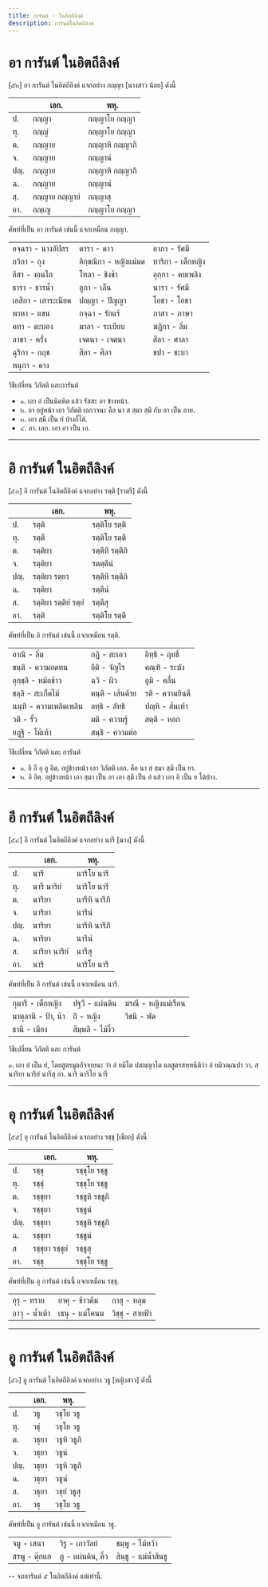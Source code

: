 ```yaml
---
title: การันต์ - ในอิตถีลิงค์
description: การันต์ในอิตถีลิงค์
---
```


# อา การันต์ ในอิตถีลิงค์

[๕๒] อา การันต์ ในอิตถีลิงค์ แจกอย่าง กญฺญา [นางสาว น้อย] ดังนี้

|      | เอก.           | พหุ.            |
| ---- | -------------- | --------------- |
| ป.   | กญฺญา          | กญฺญาโย กญฺญา   |
| ทุ.  | กญฺญํ          | กญฺญาโย กญฺญา   |
| ต.   | กญฺญาย         | กญฺญาหิ กญฺญาภิ |
| จ.   | กญฺญาย         | กญฺญานํ         |
| ปญฺ. | กญฺญาย         | กญฺญาหิ กญฺญาภิ |
| ฉ.   | กญฺญาย         | กญฺญานํ         |
| สฺ.  | กญฺญาย กญฺญายํ | กญฺญาสุ         |
| อา.  | กญฺเญ          | กญฺญาโย กญฺญา   |

ศัพท์ที่เป็น อา การันต์ เช่นนี้ แจกเหมือน กญฺญา.

|                     |                       |                   |
| ------------------- | --------------------- | ----------------- |
| อจฺฉรา - นางอัปสร   | ตารา - ดาว            | อาภา - รัศมี      |
| ถวิกา - ถุง         | อิกฺขณิกา - หญิงแม่มด | ทาริกา - เด็กหญิง |
| อีสา - งอนไถ        | โทลา - ชิงช้า         | อุกฺกา - คบเพลิง  |
| ธารา - ธารน้ำ       | อูกา - เล็น           | นารา - รัศมี      |
| เอสิกา - เสาระเนียด | ปญฺญา - ปัญญา         | โอชา - โอชา       |
| พาหา - แขน          | กจฺฉา - รักแร้        | ภาสา - ภาษา       |
| คทา - ตะบอง         | มาลา - ระเบียบ        | ฆฏิกา - ลิ่ม      |
| ลาขา - ครั่ง        | เจตนา - เจตนา         | สิลา - ศาลา       |
| ฉุริกา - กฤช        | สิลา - ศิลา           | ชปา - ชะบา        |
| หนุกา - คาง         |                       |                   |

วิธีเปลี่ยน วิภัตติ และการันต์

- ๑. เอา อํ เป็นนิคหิต แล้ว รัสสะ อา ข้างหน้า.
- ๒. อา อยู่หน้า เอา วิภัตติ เอกวจนะ คือ นา ส สฺมา สฺมึ กับ อา เป็น อาย.
- ๓. เอา สฺมึ เป็น ยํ บ้างก็ได้.
- ๔. อา. เอก. เอา อา เป็น เอ.

---

# อิ การันต์ ในอิตถีลิงค์

[๕๓] อิ การันต์ ในอิตถีลิงค์ แจกอย่าง รตฺติ [ราตรี] ดังนี้

|      | เอก.                  | พหุ.            |
| ---- | --------------------- | --------------- |
| ป.   | รตฺติ                 | รตฺติโย รตฺตี   |
| ทุ.  | รตฺตึ                 | รตฺติโย รตฺตี   |
| ต.   | รตฺติยา               | รตฺตีหิ รตฺตีภิ |
| จ.   | รตฺติยา               | รตตฺตีนํ        |
| ปญฺ. | รตฺติยา รตฺยา         | รตฺตีหิ รตฺตีภิ |
| ฉ.   | รตฺติยา               | รตฺตีนํ         |
| ส.   | รตฺติยา รตฺติยํ รตฺยํ | รตฺตีสุ         |
| อา.  | รตฺติ                 | รตฺติโย รตฺตี   |

ศัพท์ที่เป็น อิ การันต์ เช่นนี้ แจกเหมือน รตฺติ.

|                        |                  |                 |
| ---------------------- | ---------------- | --------------- |
| อาณิ - ลิ่ม            | กฏิ - สะเอว      | อิทฺธิ - ฤทธิ์  |
| ขนฺติ - ความอดทน       | อีติ - จัญไร     | คณฺฑิ - ระฆัง   |
| อุกฺขฺลิ - หม้อข้าว    | ฉวิ - ผิว        | อูมิ - คลื่น    |
| ชลฺลิ - สะเก็ดไม้      | ตนฺติ - เส้นด้าย | รติ - ความยินดี |
| นนฺทิ - ความเพลิดเพลิน | ลทฺธิ - ลัทธิ    | ปญฺหิ - ส้นเท้า |
| วติ - รั้ว             | มติ - ความรู้    | สตฺติ - หอก     |
| ยฏฺฐิ - ไม้เท้า        | สนฺธิ - ความต่อ  |                 |

วิธีเปลี่ยน วิภัตติ และ การันต์

- ๑. อิ อี อุ อู อิตฺ. อยู่ข้างหน้า เอา วิภัตติ เอก. คือ นา ส สฺมา สฺมึ เป็น ยา.
- ๒. อิ อิตฺ. อยู่ข้างหน้า เอา สฺมา เป็น อา เอา สฺมึ เป็น อํ แล้ว เอา อิ เป็น ย ได้บ้าง.

---

# อี การันต์ ในอิตถีลิงค์

[๕๔] อี การันต์ ในอิตถีลิงค์ แจกอย่าง นารี [นาง] ดังนี้

|      | เอก.          | พหุ.          |
| ---- | ------------- | ------------- |
| ป.   | นารี          | นาริโย นารี   |
| ทุ.  | นารึ นาริยํ   | นาริโย นารี   |
| ต.   | นาริยา        | นารีหิ นารีภิ |
| จ.   | นาริยา        | นารีนํ        |
| ปญฺ. | นาริยา        | นารีหิ นารีภิ |
| ฉ.   | นาริยา        | นารีนํ        |
| ส.   | นาริยา นาริยํ | นารีสุ        |
| อา.  | นาริ          | นาริโย นารี   |

ศัพท์ที่เป็น อี การันต์ เช่นนี้ แจกเหมือน นารี.

|                     |                   |                     |
| ------------------- | ----------------- | ------------------- |
| กุมารี - เด็กหญิง   | ปฐวี - แผ่นดิน    | ฆรณี - หญิงแม่เรือน |
| มาตุลานี - ป้า, น้า | ถี - หญิง         | วีชนี - พัด         |
| ธานี - เมือง        | สิมฺพลี - ไม้งิ้ว |                     |

วิธีเปลี่ยน วิภัตติ และ การันต์

๑. เอา อํ เป็น ยํ, โดยสูตรมูลกัจจายนะ ว่า อํ ยมีโต ปสญฺญาโต แลสูตรสทฺทนีติว่า อํ ยมิวณฺณปา วา. สฺ นาริยา นาริยํ นารีสุ อา. นาริ นาริโย นารี

---

# อุ การันต์ ในอิตถีลิงค์

[๕๕] อุ การันต์ ในอิตถีลิงค์ แจกอย่าง รชฺชุ [เชือก] ดังนี้

|      | เอก.            | พหุ.            |
| ---- | --------------- | --------------- |
| ป.   | รชฺชุ           | รชฺชุโย รชฺชู   |
| ทุ.  | รชฺชุํ          | รชฺชุโย รชฺชู   |
| ต.   | รชฺชุยา         | รชฺชูหิ รชฺชูภิ |
| จ.   | รชฺชุยา         | รชฺชูนํ         |
| ปญฺ. | รชฺชุยา         | รชฺชูหิ รชฺชูภิ |
| ฉ.   | รชฺชุยา         | รชฺชูนํ         |
| ส    | รชฺชุยา รชฺชุยํ | รชฺชูสุ         |
| อา.  | รชฺชุ           | รชฺชุโย รชฺชู   |

ศัพท์ที่เป็น อุ การันต์ เช่นนี้ แจกเหมือน รชฺชุ.

|                |                |                 |
| -------------- | -------------- | --------------- |
| อุรุ - ทราย    | ยาคุ - ข้าวต้ม | กาสุ - หลุม     |
| ลาวุ - น้ำเต้า | เธนุ - แม่โคนม | วิชฺชุ - สายฟ้า |

---

# อู การันต์ ในอิตถีลิงค์

[๕๖] อู การันต์ ในอิตถีลิงค์ แจกอย่าง วธู [หญิงสาว] ดังนี้

|      | เอก.  | พหุ.        |
| ---- | ----- | ----------- |
| ป.   | วธู   | วธุโย วธู   |
| ทุ.  | วธุํ  | วธุโย วธู   |
| ต.   | วธุยา | วธูหิ วธูภิ |
| จ.   | วธุยา | วธูนํ       |
| ปญฺ. | วธุยา | วธูหิ วธูภิ |
| ฉ.   | วธุยา | วธูนํ       |
| ส.   | วธุยา | วธุยํ วธูสุ |
| อา.  | วธุ   | วธุโย วธู   |

ศัพท์ที่เป็น อู การันต์ เช่นนี้ แจกเหมือน วธู.

|               |                    |                      |
| ------------- | ------------------ | -------------------- |
| จมู - เสนา    | วิรู - เถาวัลย์    | ชมฺพู - ไม้หว้า      |
| สรพู - ตุ๊กแก | ภู - แผ่นดิน, คิ้ว | สินฺธู - แม่น้ำสินธู |

-- จบการันต์ ๕ ในอิตถีลิงค์ แต่เท่านี้.
